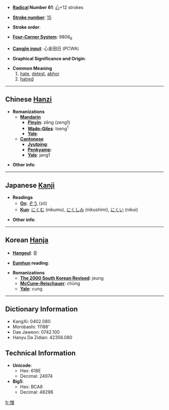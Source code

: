* '''[[Wiktionary:Chinese radical index| Radical]] Number 61''': [[Wiktionary:Chinese radical index 心|心]]+12 strokes

* '''[[Wiktionary:Chinese total strokes index|Stroke number]]''': [[Wiktionary:Chinese total strokes index 15|15]]

* '''Stroke order''': 

* '''[[Wiktionary:Chinese four corner index|Four-Corner System]]''': 9806<sub>6</sub>

* '''[[Wiktionary:Chinese Cangjie index|Cangjie input]]''': 心金田日 (PCWA)

* '''Graphical Significance and Origin''': 

* '''Common Meaning'''
*#[[hate]], [[detest]], [[abhor]]
*# [[hatred]]

----

== Chinese [[Hanzi]] ==

* '''Romanizations'''
** '''[[Mandarin]]'''
*** '''[[Pinyin]]''': zēng (zeng1)
*** '''[[Wade-Giles]]''': tseng<sup>1</sup>
*** '''[[Yale]]''': 
** '''[[Cantonese]]'''
*** '''[[Jyutping]]''':
*** '''[[Penkyamp]]''': 
*** '''[[Yale]]''': jang1

* '''Other info''': 

----

== Japanese [[Kanji]] ==

* '''Readings'''
** '''[[On]]''': [[ぞう]] (zō)
** '''[[Kun]]''': [[にくむ]] (nikumu), [[にくしみ]] (nikushimi), [[にくい]] (nikui)

* '''Other info''':  

----

== Korean [[Hanja]] ==

* '''[[Hangeul]]''': 증

* '''[[Eumhun]] reading''': 

* '''Romanizations'''
** '''[[The 2000 South Korean Revised Romanization|The 2000 South Korean Revised]]''': jeung
** '''[[McCune-Reischauer]]''': chŭng
** '''[[Yale]]''': cung

----

== Dictionary Information ==

* KangXi: 0402.080
* Morobashi: 11188'
* Dae Jaweon: 0742.100
* Hanyu Da Zidian: 42356.080

== Technical Information ==

* '''Unicode''':
** Hex: 618E
** Decimal: 24974
* '''Big5''':
** Hex: BCA8
** Decimal: 48296

[[fr:憎]]
